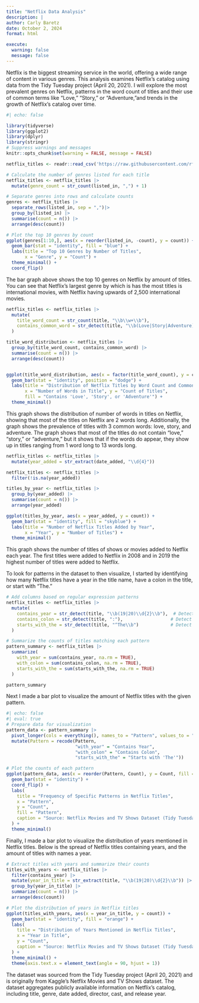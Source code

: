```yaml
---
title: "Netflix Data Analysis"
description: |
author: Carly Baretz 
date: October 2, 2024
format: html

execute:
  warning: false
  message: false
---
```


Netflix is the biggest streaming service in the world, offering a wide range of content in various genres. This analysis examines Netflix's catalog using data from the Tidy Tuesday project (April 20, 2021). I will explore the most prevalent genres on Netflix, patterns in the word count of titles and their use of common terms like "Love," "Story," or "Adventure,"and trends in the growth of Netflix's catalog over time.

```r
#| echo: false 

library(tidyverse)
library(ggplot2)
library(dplyr)
library(stringr)
# Suppress warnings and messages
knitr::opts_chunk$set(warning = FALSE, message = FALSE) 
```

```r
netflix_titles <- readr::read_csv('https://raw.githubusercontent.com/rfordatascience/tidytuesday/master/data/2021/2021-04-20/netflix_titles.csv')

# Calculate the number of genres listed for each title
netflix_titles <- netflix_titles |>
  mutate(genre_count = str_count(listed_in, ",") + 1)

# Separate genres into rows and calculate counts
genres <- netflix_titles |>
  separate_rows(listed_in, sep = ",")|>
  group_by(listed_in) |>
  summarise(count = n()) |>
  arrange(desc(count))

# Plot the top 10 genres by count
ggplot(genres[1:10,], aes(x = reorder(listed_in, -count), y = count)) +
  geom_bar(stat = "identity", fill = "blue") +
  labs(title = "Top 10 Genres by Number of Titles",
       x = "Genre", y = "Count") +
  theme_minimal() +
  coord_flip()

```

The bar graph above shows the top 10 genres on Netflix by amount of titles. You can see that Netflix's largest genre by which is has the most titles is international movies, with Netflix having upwards of 2,500 international movies.

```r

netflix_titles <- netflix_titles |>
  mutate(
    title_word_count = str_count(title, "\\b\\w+\\b"),
    contains_common_word = str_detect(title, "\\b(Love|Story|Adventure)\\b")
  )

title_word_distribution <- netflix_titles |>
  group_by(title_word_count, contains_common_word) |>
  summarise(count = n()) |>
  arrange(desc(count))


ggplot(title_word_distribution, aes(x = factor(title_word_count), y = count, fill = contains_common_word)) +
  geom_bar(stat = "identity", position = "dodge") +
  labs(title = "Distribution of Netflix Titles by Word Count and Common Words (Love, Story, Adventure)",
       x = "Number of Words in Title", y = "Count of Titles",
       fill = "Contains 'Love', 'Story', or 'Adventure'") +
  theme_minimal()

```

This graph shows the distribution of number of words in titles on Netflix, showing that most of the titles on Netflix are 2 words long. Additionally, the graph shows the prevalence of titles with 3 common words: love, story, and adventure. The graph shows that most of the titles do not contain "love," "story," or "adventure," but it shows that if the words do appear, they show up in titles ranging from 1 word long to 13 words long.

```r

netflix_titles <- netflix_titles |>
  mutate(year_added = str_extract(date_added, "\\d{4}"))

netflix_titles <- netflix_titles |>
  filter(!is.na(year_added))

titles_by_year <- netflix_titles |>
  group_by(year_added) |>
  summarise(count = n()) |>
  arrange(year_added)

ggplot(titles_by_year, aes(x = year_added, y = count)) +
  geom_bar(stat = "identity", fill = "skyblue") +
  labs(title = "Number of Netflix Titles Added by Year",
       x = "Year", y = "Number of Titles") +
  theme_minimal()

```

This graph shows the number of titles of shows or movies added to Netflix each year. The first titles were added to Netflix in 2008 and in 2019 the highest number of titles were added to Netflix.

To look for patterns in the dataset to then visualize, I started by identifying how many Netflix titles have a year in the title name, have a colon in the title, or start with "The."

```r
# Add columns based on regular expression patterns
netflix_titles <- netflix_titles |>
  mutate(
    contains_year = str_detect(title, "\\b(19|20)\\d{2}\\b"),  # Detect years like 1999 or 2021
    contains_colon = str_detect(title, ":"),                  # Detect titles with colons
    starts_with_the = str_detect(title, "^The\\b")            # Detect titles starting with "The"
  )

# Summarize the counts of titles matching each pattern
pattern_summary <- netflix_titles |>
  summarize(
    with_year = sum(contains_year, na.rm = TRUE),
    with_colon = sum(contains_colon, na.rm = TRUE),
    starts_with_the = sum(starts_with_the, na.rm = TRUE)
  )

pattern_summary

```

Next I made a bar plot to visualize the amount of Netflix titles with the given pattern.

```r

#| echo: false 
#| eval: true 
# Prepare data for visualization
pattern_data <- pattern_summary |>
  pivot_longer(cols = everything(), names_to = "Pattern", values_to = "Count") |>
  mutate(Pattern = recode(Pattern,
                          "with_year" = "Contains Year",
                          "with_colon" = "Contains Colon",
                          "starts_with_the" = "Starts with 'The'"))

# Plot the counts of each pattern
ggplot(pattern_data, aes(x = reorder(Pattern, Count), y = Count, fill = Pattern)) +
  geom_bar(stat = "identity") +
  coord_flip() +
  labs(
    title = "Frequency of Specific Patterns in Netflix Titles",
    x = "Pattern",
    y = "Count",
    fill = "Pattern",
    caption = "Source: Netflix Movies and TV Shows Dataset (Tidy Tuesday)"
  ) +
  theme_minimal()

```

Finally, I made a bar plot to visualize the distribution of years mentioned in Netflix titles. Below is the spread of Netflix titles containing years, and the amount of titles with names a year.

```r

# Extract titles with years and summarize their counts
titles_with_years <- netflix_titles |>
  filter(contains_year) |>
  mutate(year_in_title = str_extract(title, "\\b(19|20)\\d{2}\\b")) |>
  group_by(year_in_title) |>
  summarize(count = n()) |>
  arrange(desc(count))

# Plot the distribution of years in Netflix titles
ggplot(titles_with_years, aes(x = year_in_title, y = count)) +
  geom_bar(stat = "identity", fill = "orange") +
  labs(
    title = "Distribution of Years Mentioned in Netflix Titles",
    x = "Year in Title",
    y = "Count",
    caption = "Source: Netflix Movies and TV Shows Dataset (Tidy Tuesday)"
  ) +
  theme_minimal() +
  theme(axis.text.x = element_text(angle = 90, hjust = 1))

```

The dataset was sourced from the Tidy Tuesday project (April 20, 2021) and is originally from Kaggle's Netflix Movies and TV Shows dataset. The dataset aggregates publicly available information on Netflix's catalog, including title, genre, date added, director, cast, and release year.
